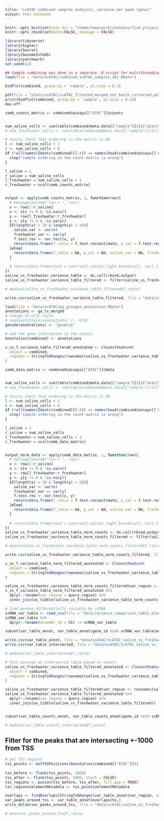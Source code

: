 ```yaml
---
title: "scATAC combined samples analysis, varience per peak (gene)"
output: html_notebook
---
```


```r
knitr::opts_knit$set(root.dir = "/home/tema/work/skolkovo/fish_project/")
knitr::opts_chunk$set(echo=FALSE, message = FALSE)
```

```r
library(tidyverse)
library(Signac)
library(Seurat)
library(GenomeInfoDb)
library(patchwork)
set.seed(42)
```

```r
## Sample combining was done in a separate .R script for multithreading utilisation
load(file = "data/scATAC/combined_scATAC_samples_obj.RData")
```

```r
DimPlot(combined, group.by = 'sample', pt.size = 0.1)
```

```r
pdf(file = "plots/scATAC/scATAC_filtered_merged_not_batch_corrected.pdf")
print(DimPlot(combined, group.by = 'sample', pt.size = 0.1))
dev.off
```


```r
comb_counts_matrix <- combined@assays[["ATAC"]]@counts


num_saline_cells <- sum(table(combined@meta.data[["sample"]])[c("atac1", "atac2")])
# num_freshwater_cells <- sum(table(combined@meta.data[["sample"]])[c("atac3", "atac4")])

# Sanity check that ordering in the matrix is OK
l <- num_saline_cells + 1
r <- num_saline_cells + 6
if (!all(names(Idents(combined)[l:r]) == names(head(combined@assays[["ATAC"]]@fragments[[3]]@cells)))){
  stop("sample ordering in the count matrix is wrong")
}

l_saline = 1
r_saline = num_saline_cells 
l_freshwater = num_saline_cells + 1
r_freshwater = ncol(comb_counts_matrix)


output <- apply(comb_counts_matrix, 1, function(row){
  # message(paste0("row = ", row))
  x <- row[1:r_saline]
  x <- x[x != 0 & !is.na(x)]
  y <- row[l_freshwater:r_freshwater]
  y <- y[y != 0 & !is.na(y)]
  if(length(x) > 20 & length(y) > 20){
    saline_var <- var(x)
    freshwater_var <- var(y)
    f.test.res <- var.test(x, y)
    return(data.frame(f_ratio = f.test.res$estimate, p_val = f.test.res$p.value, saline_var = saline_var, freshwater_var = freshwater_var))
  }else{
    return(data.frame(f_ratio = NA, p_val = NA, saline_var = NA, freshwater_var = NA))
  }
  
  # return(data.frame(test = sum(row[1:saline_right_boundary]), test.l.1 = length(row[1:saline_right_boundary]), test.l.2 = length(row[freshwater_left_boundary:freshwater_right_boundary])))
})
saline_vs_freshwater_varience_table <- do.call(rbind,output)
saline_vs_freshwater_varience_table_filtered <- filter(saline_vs_freshwater_varience_table,  p_val < 0.05 & f_ratio > 0 & f_ratio != Inf & p_val != 0)
```


```r
# median(saline_vs_freshwater_varience_table_filtered$f_ratio)
```

```r
write.csv(saline_vs_freshwater_varience_table_filtered, file = "data/scATAC/saline_vs_freshwater_varience_table_filtered.csv")
```


```r
load(file = "data/scATAC/ga_granges_annotation.RData")
annotations <- ga_tx_merged
# change to UCSC style 
# seqlevelsStyle(annotations) <- 'UCSC'
genome(annotations) <- "gasAcu1"

# add the gene information to the object
Annotation(combined) <- annotations
```


```r
s_vs_f_varience_table_filtered_annotated <- ClosestFeature(
  object = combined,
  regions = StringToGRanges(rownames(saline_vs_freshwater_varience_table), sep = c("-", "-"))
)
```

```r
comb_data_matrix <- combined@assays[["ATAC"]]@data


num_saline_cells <- sum(table(combined@meta.data[["sample"]])[c("atac1", "atac2")])
# num_freshwater_cells <- sum(table(combined@meta.data[["sample"]])[c("atac3", "atac4")])

# Sanity check that ordering in the matrix is OK
l <- num_saline_cells + 1
r <- num_saline_cells + 6
if (!all(names(Idents(combined)[l:r]) == names(head(combined@assays[["ATAC"]]@fragments[[3]]@cells)))){
  stop("sample ordering in the count matrix is wrong")
}

l_saline = 1
r_saline = num_saline_cells 
l_freshwater = num_saline_cells + 1
r_freshwater = ncol(comb_data_matrix)


output_norm_data <- apply(comb_data_matrix, 1, function(row){
  # message(paste0("row = ", row))
  x <- row[1:r_saline]
  x <- x[x != 0 & !is.na(x)]
  y <- row[l_freshwater:r_freshwater]
  y <- y[y != 0 & !is.na(y)]
  if(length(x) > 20 & length(y) > 20){
    saline_var <- var(x)
    freshwater_var <- var(y)
    f.test.res <- var.test(x, y)
    return(data.frame(f_ratio = f.test.res$estimate, p_val = f.test.res$p.value, saline_var = saline_var, freshwater_var = freshwater_var))
  }else{
    return(data.frame(f_ratio = NA, p_val = NA, saline_var = NA, freshwater_var = NA))
  }
  
  # return(data.frame(test = sum(row[1:saline_right_boundary]), test.l.1 = length(row[1:saline_right_boundary]), test.l.2 = length(row[freshwater_left_boundary:freshwater_right_boundary])))
})
saline_vs_freshwater_varience_table_norm_counts <- do.call(rbind,output_norm_data)
saline_vs_freshwater_varience_table_norm_counts_filtered <- filter(saline_vs_freshwater_varience_table_norm_counts,  p_val < 0.05 & f_ratio > 0 & f_ratio != Inf & p_val != 0)
```



```r
# mean(saline_vs_freshwater_varience_table_norm_counts_filtered$f_ratio)
```

```r
write.csv(saline_vs_freshwater_varience_table_norm_counts_filtered, file = "data/scATAC/saline_vs_freshwater_varience_table_norm_counts_filtered.csv")
```


```r
s_vs_f_varience_table_norm_filtered_annotated <- ClosestFeature(
  object = combined,
  regions = StringToGRanges(rownames(saline_vs_freshwater_varience_table_norm_counts_filtered), sep = c("-", "-"))
)
```

```r
saline_vs_freshwater_varience_table_norm_counts_filtered$var_region <- rownames(saline_vs_freshwater_varience_table_norm_counts_filtered)
s_vs_f_varience_table_norm_filtered_annotated %>% 
  dplyr::rename(var_region = query_region) %>% 
  inner_join(as_tibble(saline_vs_freshwater_varience_table_norm_counts_filtered)) -> var_table_annot
```

```r
# load genese differentially variable by scRNA
scRNA_var_table <- read_csv(file = "data/varience_comparison_table_blood_cluster.csv")
scRNA_var_table %>% 
  dplyr::rename(ensembl_id = X1) -> scRNA_var_table
```

```r
subset(var_table_annot, var_table_annot$gene_id %in% scRNA_var_table$ensembl_id) -> var_table_intersected 
```

```r
write.csv(var_table_annot, file = "data/scATAC/scATAC_saline_vs_freshwater_var_table_annot.csv")
write.csv(var_table_intersected, file = "data/scATAC/scATAC_saline_vs_freshwater_var_table_annot_intersected_scRNA.csv")

```


```r
# median(var_table_intersected$f_ratio)
```


```r
# Test average on intersected table based on counts
saline_vs_freshwater_varience_table_filtered_annotated <- ClosestFeature(
  object = combined,
  regions = StringToGRanges(rownames(saline_vs_freshwater_varience_table_filtered), sep = c("-", "-"))
)

saline_vs_freshwater_varience_table_filtered$var_region <- rownames(saline_vs_freshwater_varience_table_filtered)
saline_vs_freshwater_varience_table_filtered_annotated %>% 
  dplyr::rename(var_region = query_region) %>% 
  inner_join(as_tibble(saline_vs_freshwater_varience_table_filtered)) -> var_table_counts_annot


subset(var_table_counts_annot, var_table_counts_annot$gene_id %in% scRNA_var_table$ensembl_id) -> var_table_counts_intersected 

# median(var_table_counts_intersected$f_ratio)
```
  
## Filter for the peaks that are intersecting +-1000 from TSS

```r
# get TSS regions
tss_points <- GetTSSPositions(Annotation(combined[["ATAC"]]))
 
tss_before <- flank(tss_points, 1000)
tss_after <- flank(tss_points, 1000, start = FALSE)
tss_regions <- punion(tss_before, tss_after, fill.gap = TRUE)
tss_regions@elementMetadata <- tss_points@elementMetadata
```

```r
overlaps <- findOverlaps(StringToGRanges(var_table_annot$var_region, sep = c("-", "-")), tss_regions)
var_peaks_around_tss <- var_table_annot[overlaps@to,]
write_delim(var_peaks_around_tss, file = "data/scATAC/saline_vs_freshwater_varience_peaks_around_TSS.tsv")
```

```r
# mean(var_peaks_around_tss$f_ratio)
```


